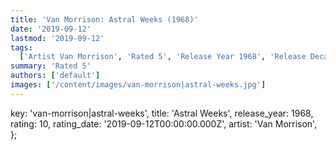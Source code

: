 ```yaml
---
title: 'Van Morrison: Astral Weeks (1968)'
date: '2019-09-12'
lastmod: '2019-09-12'
tags:
  ['Artist Van Morrison', 'Rated 5', 'Release Year 1968', 'Release Decade 1960']
summary: 'Rated 5'
authors: ['default']
images: ['/content/images/van-morrison|astral-weeks.jpg']
---
```


  key: 'van-morrison|astral-weeks',
  title: 'Astral Weeks',
  release_year: 1968,
  rating: 10,
  rating_date: '2019-09-12T00:00:00.000Z',
  artist: 'Van Morrison',
};

<MusicRating data={data} />
